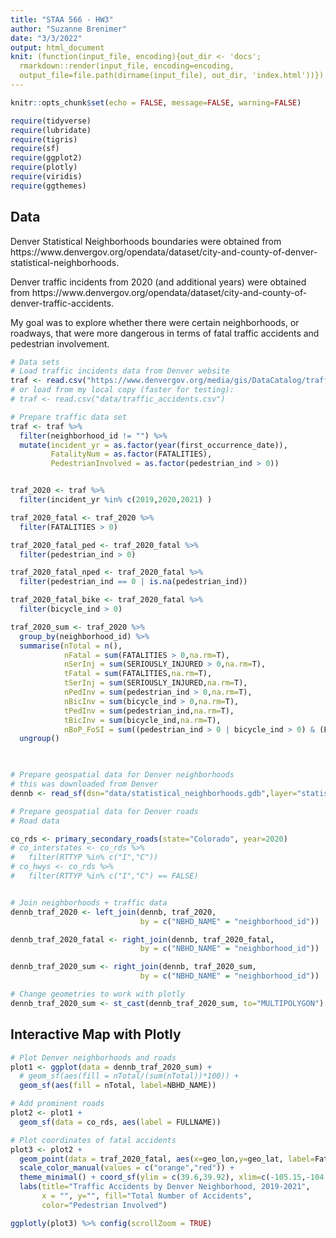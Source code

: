 ```yaml
---
title: "STAA 566 - HW3"
author: "Suzanne Brenimer"
date: "3/3/2022"
output: html_document
knit: (function(input_file, encoding){out_dir <- 'docs';
  rmarkdown::render(input_file, encoding=encoding,
  output_file=file.path(dirname(input_file), out_dir, 'index.html'))})
---
```


```r
knitr::opts_chunk$set(echo = FALSE, message=FALSE, warning=FALSE)

require(tidyverse)
require(lubridate)
require(tigris)
require(sf)
require(ggplot2)
require(plotly)
require(viridis)
require(ggthemes)
```

## Data

Denver Statistical Neighborhoods boundaries were obtained from https://www.denvergov.org/opendata/dataset/city-and-county-of-denver-statistical-neighborhoods.

Denver traffic incidents from 2020 (and additional years) were obtained from https://www.denvergov.org/opendata/dataset/city-and-county-of-denver-traffic-accidents.

My goal was to explore whether there were certain neighborhoods, or roadways, that were more dangerous in terms of fatal traffic accidents and pedestrian involvement.

```r
# Data sets
# Load traffic incidents data from Denver website
traf <- read.csv("https://www.denvergov.org/media/gis/DataCatalog/traffic_accidents/csv/traffic_accidents.csv")
# or load from my local copy (faster for testing):
# traf <- read.csv("data/traffic_accidents.csv")

# Prepare traffic data set
traf <- traf %>%
  filter(neighborhood_id != "") %>%
  mutate(incident_yr = as.factor(year(first_occurrence_date)),
         FatalityNum = as.factor(FATALITIES),
         PedestrianInvolved = as.factor(pedestrian_ind > 0))


traf_2020 <- traf %>%
  filter(incident_yr %in% c(2019,2020,2021) )

traf_2020_fatal <- traf_2020 %>%
  filter(FATALITIES > 0)

traf_2020_fatal_ped <- traf_2020_fatal %>%
  filter(pedestrian_ind > 0)

traf_2020_fatal_nped <- traf_2020_fatal %>%
  filter(pedestrian_ind == 0 | is.na(pedestrian_ind)) 

traf_2020_fatal_bike <- traf_2020_fatal %>%
  filter(bicycle_ind > 0)

traf_2020_sum <- traf_2020 %>%
  group_by(neighborhood_id) %>%
  summarise(nTotal = n(),
            nFatal = sum(FATALITIES > 0,na.rm=T),
            nSerInj = sum(SERIOUSLY_INJURED > 0,na.rm=T),
            tFatal = sum(FATALITIES,na.rm=T),
            tSerInj = sum(SERIOUSLY_INJURED,na.rm=T),
            nPedInv = sum(pedestrian_ind > 0,na.rm=T),
            nBicInv = sum(bicycle_ind > 0,na.rm=T),
            tPedInv = sum(pedestrian_ind,na.rm=T),
            tBicInv = sum(bicycle_ind,na.rm=T),
            nBoP_FoSI = sum((pedestrian_ind > 0 | bicycle_ind > 0) & (FATALITIES > 0 | SERIOUSLY_INJURED > 0), na.rm=T)) %>%
  ungroup()
  


# Prepare geospatial data for Denver neighborhoods
# this was downloaded from Denver 
dennb <- read_sf(dsn="data/statistical_neighborhoods.gdb",layer="statistical_neighborhoods")

# Prepare geospatial data for Denver roads
# Road data

co_rds <- primary_secondary_roads(state="Colorado", year=2020)
# co_interstates <- co_rds %>%
#   filter(RTTYP %in% c("I","C"))
# co_hwys <- co_rds %>%
#   filter(RTTYP %in% c("I","C") == FALSE)


# Join neighborhoods + traffic data
dennb_traf_2020 <- left_join(dennb, traf_2020,
                             by = c("NBHD_NAME" = "neighborhood_id"))

dennb_traf_2020_fatal <- right_join(dennb, traf_2020_fatal,
                             by = c("NBHD_NAME" = "neighborhood_id"))

dennb_traf_2020_sum <- right_join(dennb, traf_2020_sum,
                             by = c("NBHD_NAME" = "neighborhood_id"))

# Change geometries to work with plotly
dennb_traf_2020_sum <- st_cast(dennb_traf_2020_sum, to="MULTIPOLYGON")

```

## Interactive Map with Plotly

```r
# Plot Denver neighborhoods and roads
plot1 <- ggplot(data = dennb_traf_2020_sum) +
  # geom_sf(aes(fill = nTotal/(sum(nTotal))*100)) +
  geom_sf(aes(fill = nTotal, label=NBHD_NAME)) 

# Add prominent roads
plot2 <- plot1 +
  geom_sf(data = co_rds, aes(label = FULLNAME)) 

# Plot coordinates of fatal accidents
plot3 <- plot2 +
  geom_point(data = traf_2020_fatal, aes(x=geo_lon,y=geo_lat, label=FatalityNum, color=PedestrianInvolved), alpha=0.80) +
  scale_color_manual(values = c("orange","red")) +
  theme_minimal() + coord_sf(ylim = c(39.6,39.92), xlim=c(-105.15,-104.6)) +
  labs(title="Traffic Accidents by Denver Neighborhood, 2019-2021",
       x = "", y="", fill="Total Number of Accidents",
       color="Pedestrian Involved")

ggplotly(plot3) %>% config(scrollZoom = TRUE)

```